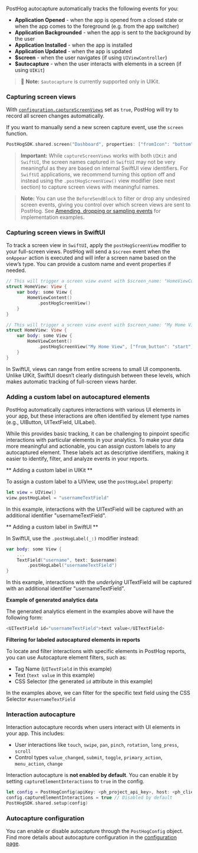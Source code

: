 
PostHog autocapture automatically tracks the following events for you:

-   **Application Opened** - when the app is opened from a closed state or when the app comes to the foreground (e.g. from the app switcher)
-   **Application Backgrounded** - when the app is sent to the background by the user
-   **Application Installed** - when the app is installed
-   **Application Updated** - when the app is updated
-   **$screen** - when the user navigates (if using `UIViewController`)
-   **$autocapture** - when the user interacts with elements in a screen (if using `UIKit`)

> 🚧 **Note:** `$autocapture` is currently supported only in UIKit.

### Capturing screen views

With [`configuration.captureScreenViews`](/docs/libraries/ios/configuration#all-configuration-options) set as `true`, PostHog will try to record all screen changes automatically.

If you want to manually send a new screen capture event, use the `screen` function.

```swift
PostHogSDK.shared.screen("Dashboard", properties: ["fromIcon": "bottom"])
```

> **Important:** While `captureScreenViews` works with both `UIKit` and `SwiftUI`, the screen names captured in `SwiftUI` may not be very meaningful as they are based on internal SwiftUI view identifiers. For `SwiftUI` applications, we recommend turning this option off and instead using the `.postHogScreenView()` view modifier (see next section) to capture screen views with meaningful names.

> **Note:** You can use the `BeforeSendBlock` to filter or drop any undesired screen events, giving you control over which screen views are sent to PostHog. See [Amending, dropping or sampling events](/docs/libraries/ios#amending-dropping-or-sampling-events) for implementation examples.

### Capturing screen views in SwiftUI

To track a screen view in `SwiftUI`, apply the `postHogScreenView` modifier to your full-screen views. 
PostHog will send a `$screen` event when the `onAppear` action is executed and will infer a screen name based on the view’s type. You can provide a custom name and event properties if needed.

```swift file=HomeView.swift
// This will trigger a screen view event with $screen_name: "HomeViewContent"
struct HomeView: View {
    var body: some View {
        HomeViewContent()
            .postHogScreenView()
    }
}

// This will trigger a screen view event with $screen_name: "My Home View" and an additional event property from_button: "start"
struct HomeView: View {
    var body: some View {
        HomeViewContent()
            .postHogScreenView("My Home View", ["from_button": "start"])
    }
}
```

In SwiftUI, views can range from entire screens to small UI components. Unlike UIKit, SwiftUI doesn’t clearly distinguish between these levels, which makes automatic tracking of full-screen views harder.

### Adding a custom label on autocaptured elements

PostHog automatically captures interactions with various UI elements in your app, but these interactions are often identified by element type names (e.g., UIButton, UITextField, UILabel). 

While this provides basic tracking, it can be challenging to pinpoint specific interactions with particular elements in your analytics. To make your data more meaningful and actionable, you can assign custom labels to any autocaptured element. These labels act as descriptive identifiers, making it easier to identify, filter, and analyze events in your reports.

** Adding a custom label in UIKit **

To assign a custom label to a UIView, use the `postHogLabel` property:

```swift
let view = UIView()
view.postHogLabel = "usernameTextField"
```

In this example, interactions with the UITextField will be captured with an additional identifier "usernameTextField".

** Adding a custom label in SwiftUI **

In SwiftUI, use the `.postHogLabel(_:)` modifier instead:

```swift
var body: some View {
    ...
    TextField("username", text: $username)
        .postHogLabel("usernameTextField")
}
```

In this example, interactions with the _underlying_ UITextField will be captured with an additional identifier "usernameTextField".

**Example of generated analytics data**

The generated analytics element in the examples above will have the following form: 

```swift
<UITextField id="usernameTextField">text value</UITextField>
```

**Filtering for labeled autocaptured elements in reports**

To locate and filter interactions with specific elements in PostHog reports, you can use Autocapture element filters, such as:

- Tag Name (`UITextField` in this example)
- Text (`text value` in this example)
- CSS Selector (the generated `id` attribute in this example)

In the examples above, we can filter for the specific text field using the CSS Selector `#usernameTextField`

### Interaction autocapture

Interaction autocapture records when users interact with UI elements in your app. This includes:

- User interactions like `touch`, `swipe`, `pan`, `pinch`, `rotation`, `long_press`, `scroll`
- Control types `value_changed`, `submit`, `toggle`, `primary_action`, `menu_action`, `change`

Interaction autocapture is **not enabled by default**. You can enable it by setting `captureElementInteractions` to `true` in the config.

```swift
let config = PostHogConfig(apiKey: <ph_project_api_key>, host: <ph_client_api_host>)
config.captureElementInteractions = true // Disabled by default
PostHogSDK.shared.setup(config)
```

### Autocapture configuration

You can enable or disable autocapture through the `PostHogConfig` object. Find more details about autocapture configuration in the [configuration page](/docs/libraries/ios/configuration#autocapture-configuration).